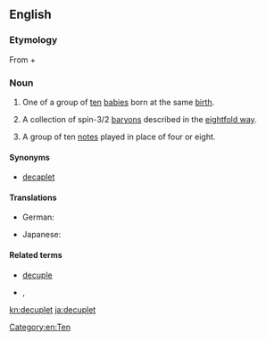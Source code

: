 ==English==

===Etymology===
From {{term|decuple||[[multiply]] by [[ten]]}} + {{term|-et||''forming [[diminutive]]s''}}

===Noun===
{{en-noun}}

# One of a group of [[ten]] [[baby|babies]] born at the same [[birth]].
# {{label|en|physics}} A collection of spin-3/2 [[baryon]]s described in the [[eightfold way]].
# {{label|en|music}} A group of ten [[note]]s played in place of four or eight.

====Synonyms====
* [[decaplet]]

====Translations====
{{trans-top|one of ten babies born at the same birth}}
* German: {{t|de|Zehnling|m}}
{{trans-mid}}
* Japanese: {{t+|ja|十つ子|tr=totsugo|sc=Jpan}}
{{trans-bottom}}

====Related terms====
* [[decuple]]
* {{label|en|set of 10 items}} {{l|en|decimate}}, {{l|en|decimal}}

[[Category:en:Ten]]

[[kn:decuplet]]
[[ja:decuplet]]